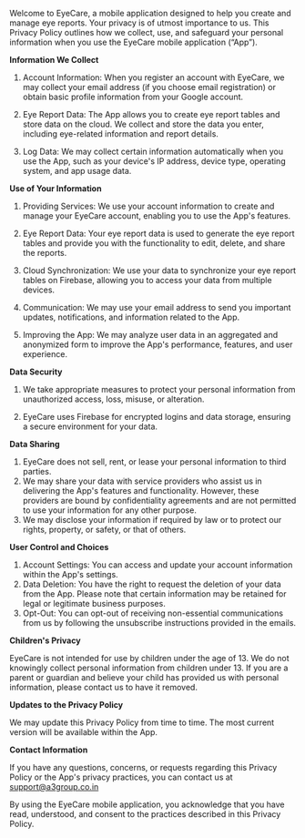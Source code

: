 Welcome to EyeCare, a mobile application designed to help you create and
manage eye reports. Your privacy is of utmost importance to us. This Privacy
Policy outlines how we collect, use, and safeguard your personal information
when you use the EyeCare mobile application (“App”).

**Information We Collect**

1. Account Information: When you register an account with EyeCare, we may
   collect your email address (if you choose email registration) or obtain basic
   profile information from your Google account.

1. Eye Report Data: The App allows you to create eye report tables and store
   data on the cloud. We collect and store the data you enter, including
   eye-related information and report details.

1. Log Data: We may collect certain information automatically when you use
   the App, such as your device&apos;s IP address, device type, operating system,
   and app usage data.

**Use of Your Information**

1.  Providing Services: We use your account information to create and manage your EyeCare account, enabling you to use the App&apos;s features.

1.  Eye Report Data: Your eye report data is used to generate the eye report tables and provide you with the functionality to edit, delete, and share the reports.

1.  Cloud Synchronization: We use your data to synchronize your eye report tables on Firebase, allowing you to access your data from multiple devices.

1.  Communication: We may use your email address to send you important updates, notifications, and information related to the App.

1.  Improving the App: We may analyze user data in an aggregated and anonymized form to improve the App&apos;s performance, features, and user experience.

**Data Security**

1.  We take appropriate measures to protect your personal information from unauthorized access, loss, misuse, or alteration.

1.  EyeCare uses Firebase for encrypted logins and data storage, ensuring a secure environment for your data.

**Data Sharing**

1. EyeCare does not sell, rent, or lease your personal information to third parties.
1. We may share your data with service providers who assist us in delivering the App&apos;s features and functionality. However, these providers are bound by confidentiality agreements and are not permitted to use your information for any other purpose.
1. We may disclose your information if required by law or to protect our rights, property, or safety, or that of others.

**User Control and Choices**

1.  Account Settings: You can access and update your account information
    within the App&apos;s settings.
1.  Data Deletion: You have the right to request the deletion of your data
    from the App. Please note that certain information may be retained for
    legal or legitimate business purposes.
1.  Opt-Out: You can opt-out of receiving non-essential communications
    from us by following the unsubscribe instructions provided in the emails.

**Children&apos;s Privacy**

EyeCare is not intended for use by children under the age of 13. We do not knowingly collect personal information from children under 13. If you
are a parent or guardian and believe your child has provided us with
personal information, please contact us to have it removed.

**Updates to the Privacy Policy**

We may update this Privacy Policy from time to time. The most current version will be available within the App.

**Contact Information**

If you have any questions, concerns, or requests regarding this
Privacy Policy or the App&apos;s privacy practices, you can contact us at
[support@a3group.co.in](mailto:support@a3group.co.in)

By using the EyeCare mobile application, you acknowledge that you have read, understood, and consent to the practices described in this Privacy Policy.
